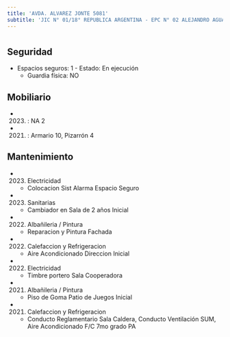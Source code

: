 ```yaml
---
title: 'AVDA. ALVAREZ JONTE 5081'
subtitle: 'JIC N° 01/18° REPUBLICA ARGENTINA - EPC N° 02 ALEJANDRO AGUADO'
---
```


#


## Seguridad

*  Espacios seguros: 1 - Estado: En ejecución 
    + Guardia física: NO





## Mobiliario

*  (2023) : NA 2 

*  (2021) : Armario 10, Pizarrón 4 





## Mantenimiento

*  (2023) Electricidad 
    + Colocacion Sist Alarma Espacio Seguro

*  (2023) Sanitarias 
    + Cambiador en Sala de 2 años Inicial

*  (2022) Albañileria / Pintura 
    + Reparacion y Pintura Fachada

*  (2022) Calefaccion y Refrigeracion 
    + Aire Acondicionado Direccion Inicial

*  (2022) Electricidad 
    + Timbre portero Sala Cooperadora

*  (2021) Albañileria / Pintura 
    + Piso de Goma Patio de Juegos Inicial

*  (2021) Calefaccion y Refrigeracion 
    + Conducto Reglamentario Sala Caldera, Conducto Ventilación SUM, Aire Acondicionado F/C  7mo grado PA



